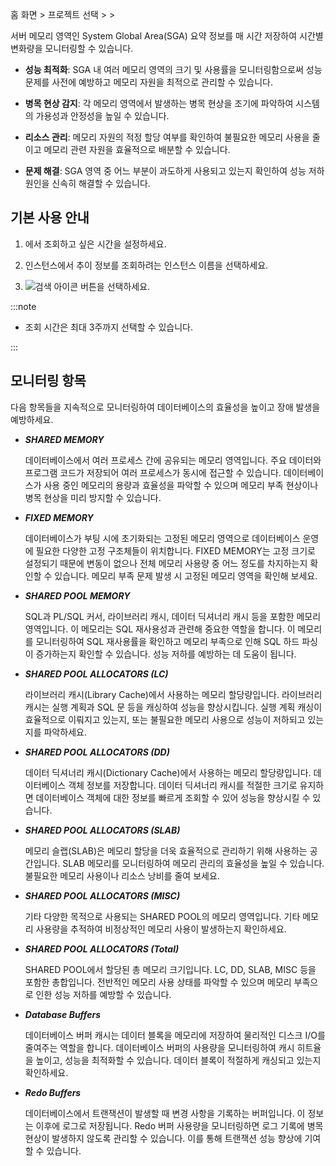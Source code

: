 홈 화면 &gt; 프로젝트 선택 &gt; <Cmdname sid="side_reportStat" className="uitext" /> &gt; <Cmdname sid="side_sga" className="uitext" />

서버 메모리 영역인 System Global Area(SGA) 요약 정보를 매 시간 저장하여 시간별 변화량을 모니터링할 수 있습니다. 

* **성능 최적화**: SGA 내 여러 메모리 영역의 크기 및 사용률을 모니터링함으로써 성능 문제를 사전에 예방하고 메모리 자원을 최적으로 관리할 수 있습니다.

* **병목 현상 감지**: 각 메모리 영역에서 발생하는 병목 현상을 조기에 파악하여 시스템의 가용성과 안정성을 높일 수 있습니다.

* **리소스 관리**: 메모리 자원의 적정 할당 여부를 확인하여 불필요한 메모리 사용을 줄이고 메모리 관련 자원을 효율적으로 배분할 수 있습니다.

* **문제 해결**: SGA 영역 중 어느 부분이 과도하게 사용되고 있는지 확인하여 성능 저하 원인을 신속히 해결할 수 있습니다.

## 기본 사용 안내

<ProdImg img='db-stat-sga-size.png' alt='SGA 사이즈' />

1. <Cmdname sid="time" className="uitext" /> 에서 조회하고 싶은 시간을 설정하세요.

2. 인스턴스에서 추이 정보를 조회하려는 인스턴스 이름을 선택하세요.

3. ![검색 아이콘](/img/ico-btn-search.png) 버튼을 선택하세요.

:::note

* 조회 시간은 최대 3주까지 선택할 수 있습니다.

:::

<InDoc product="tibero">

## 모니터링 항목

다음 항목들을 지속적으로 모니터링하여 데이터베이스의 효율성을 높이고 장애 발생을 예방하세요.

* ***SHARED MEMORY***

  데이터베이스에서 여러 프로세스 간에 공유되는 메모리 영역입니다. 주요 데이터와 프로그램 코드가 저장되어 여러 프로세스가 동시에 접근할 수 있습니다. 데이터베이스가 사용 중인 메모리의 용량과 효율성을 파악할 수 있으며 메모리 부족 현상이나 병목 현상을 미리 방지할 수 있습니다.

* ***FIXED MEMORY***

  데이터베이스가 부팅 시에 초기화되는 고정된 메모리 영역으로 데이터베이스 운영에 필요한 다양한 고정 구조체들이 위치합니다. FIXED MEMORY는 고정 크기로 설정되기 때문에 변동이 없으나 전체 메모리 사용량 중 어느 정도를 차지하는지 확인할 수 있습니다. 메모리 부족 문제 발생 시 고정된 메모리 영역을 확인해 보세요.

* ***SHARED POOL MEMORY***

  SQL과 PL/SQL 커서, 라이브러리 캐시, 데이터 딕셔너리 캐시 등을 포함한 메모리 영역입니다. 이 메모리는 SQL 재사용성과 관련해 중요한 역할을 합니다. 이 메모리를 모니터링하여 SQL 재사용률을 확인하고 메모리 부족으로 인해 SQL 하드 파싱이 증가하는지 확인할 수 있습니다. 성능 저하를 예방하는 데 도움이 됩니다.

* ***SHARED POOL ALLOCATORS (LC)***

  라이브러리 캐시(Library Cache)에서 사용하는 메모리 할당량입니다. 라이브러리 캐시는 실행 계획과 SQL 문 등을 캐싱하여 성능을 향상시킵니다. 실행 계획 캐싱이 효율적으로 이뤄지고 있는지, 또는 불필요한 메모리 사용으로 성능이 저하되고 있는지를 파악하세요.

* ***SHARED POOL ALLOCATORS (DD)***

  데이터 딕셔너리 캐시(Dictionary Cache)에서 사용하는 메모리 할당량입니다. 데이터베이스 객체 정보를 저장합니다. 데이터 딕셔너리 캐시를 적절한 크기로 유지하면 데이터베이스 객체에 대한 정보를 빠르게 조회할 수 있어 성능을 향상시킬 수 있습니다.

* ***SHARED POOL ALLOCATORS (SLAB)***

  메모리 슬랩(SLAB)은 메모리 할당을 더욱 효율적으로 관리하기 위해 사용하는 공간입니다. SLAB 메모리를 모니터링하여 메모리 관리의 효율성을 높일 수 있습니다. 불필요한 메모리 사용이나 리소스 낭비를 줄여 보세요.

* ***SHARED POOL ALLOCATORS (MISC)***

  기타 다양한 목적으로 사용되는 SHARED POOL의 메모리 영역입니다. 기타 메모리 사용량을 추적하여 비정상적인 메모리 사용이 발생하는지 확인하세요.

* ***SHARED POOL ALLOCATORS (Total)***

  SHARED POOL에서 할당된 총 메모리 크기입니다. LC, DD, SLAB, MISC 등을 포함한 총합입니다. 전반적인 메모리 사용 상태를 파악할 수 있으며 메모리 부족으로 인한 성능 저하를 예방할 수 있습니다.

* ***Database Buffers***

  데이터베이스 버퍼 캐시는 데이터 블록을 메모리에 저장하여 물리적인 디스크 I/O를 줄여주는 역할을 합니다. 데이터베이스 버퍼의 사용량을 모니터링하여 캐시 히트율을 높이고, 성능을 최적화할 수 있습니다. 데이터 블록이 적절하게 캐싱되고 있는지 확인하세요.

* ***Redo Buffers***

  데이터베이스에서 트랜잭션이 발생할 때 변경 사항을 기록하는 버퍼입니다. 이 정보는 이후에 로그로 저장됩니다. Redo 버퍼 사용량을 모니터링하면 로그 기록에 병목 현상이 발생하지 않도록 관리할 수 있습니다. 이를 통해 트랜잭션 성능 향상에 기여할 수 있습니다.

</InDoc>